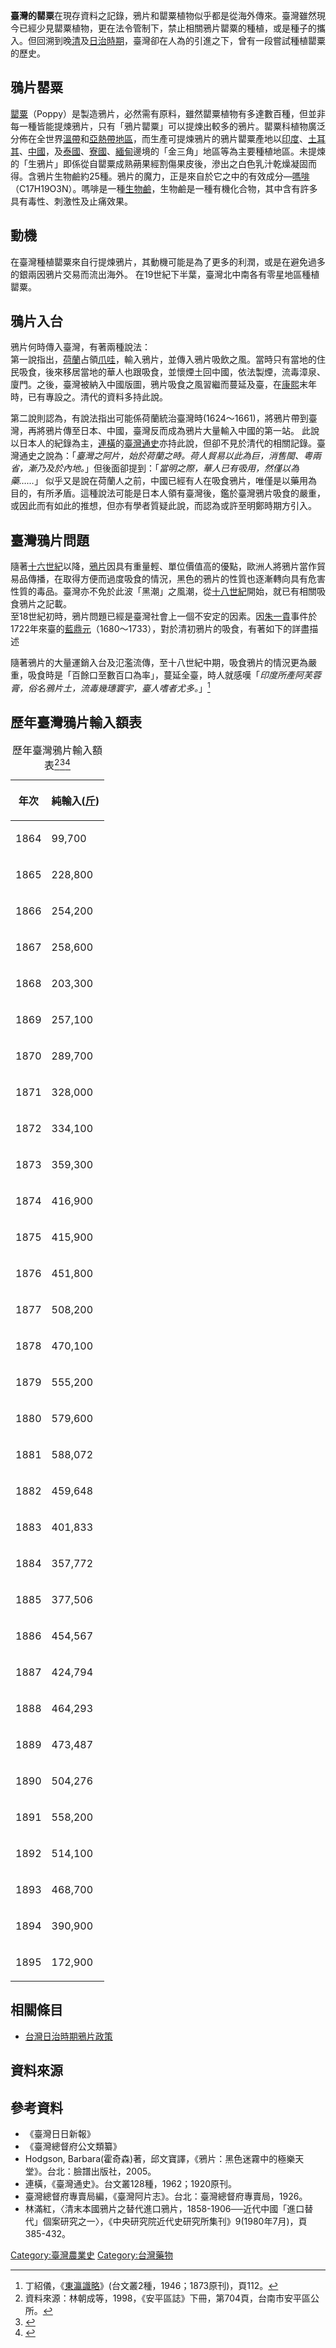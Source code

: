 '''臺灣的罌粟'''在現存資料之記錄，鴉片和罌粟植物似乎都是從海外傳來。臺灣雖然現今已經少見罌粟植物，更在法令管制下，禁止相關鴉片罌粟的種植，或是種子的攜入。但回溯到晚[[清|清]]及[[台灣日治時期|日治時期]]，臺灣卻在人為的引進之下，曾有一段嘗試種植罌粟的歷史。

==鴉片罌粟==
{{main|罌粟}}
[[罌粟|罌粟]]（Poppy）是製造鴉片，必然需有原料，雖然罌粟植物有多達數百種，但並非每一種皆能提煉鴉片，只有「鴉片罌粟」可以提煉出較多的鴉片。罌粟科植物廣泛分佈在全世界[[溫帶|溫帶]]和[[亞熱帶地區|亞熱帶地區]]，而生產可提煉鴉片的鴉片罌粟產地以[[印度|印度]]、[[土耳其|土耳其]]、[[中國|中國]]，及[[泰國|泰國]]、[[寮國|寮國]]、[[緬甸|緬甸]]邊境的「金三角」地區等為主要種植地區。未提煉的「生鴉片」即係從自罌粟成熟蒴果經割傷果皮後，滲出之白色乳汁乾燥凝固而得。含鴉片生物鹼約25種。鴉片的魔力，正是來自於它之中的有效成分—[[嗎啡|嗎啡]]（C17H19O3N）。嗎啡是一種[[生物鹼|生物鹼]]，生物鹼是一種有機化合物，其中含有許多具有毒性、刺激性及止痛效果。

==動機== 
在臺灣種植罌粟來自行提煉鴉片，其動機可能是為了更多的利潤，或是在避免過多的銀兩因鴉片交易而流出海外。
在19世紀下半葉，臺灣北中南各有零星地區種植罌粟。

==鴉片入台==
鴉片何時傳入臺灣，有著兩種說法：<br />
第一說指出，[[荷蘭|荷蘭]]占領[[爪哇|爪哇]]，輸入鴉片，並傳入鴉片吸飲之風。當時只有當地的住民吸食，後來移居當地的華人也跟吸食，並懷煙土回中國，依法製煙，流毒漳泉、廈門。之後，臺灣被納入中國版圖，鴉片吸食之風習繼而蔓延及臺，在[[康熙|康熙]]末年時，已有專設之{{le|鴉片館|opium den}}。清代的資料多持此說。

第二說則認為，有說法指出可能係荷蘭統治臺灣時(1624～1661)，將鴉片帶到臺灣，再將鴉片傳至日本、中國，臺灣反而成為鴉片大量輸入中國的第一站。 此說以日本人的紀錄為主，[[連橫|連橫]]的[[臺灣通史|臺灣通史]]亦持此說，但卻不見於清代的相關記錄。臺灣通史之說為：「''臺灣之阿片，始於荷蘭之時。荷人貿易以此為巨，消售閩、粵兩省，漸乃及於內地。''」但後面卻提到：「''當明之際，華人已有吸用，然僅以為藥……''」 似乎又是說在荷蘭人之前，中國已經有人在吸食鴉片，唯僅是以藥用為目的，有所矛盾。這種說法可能是日本人領有臺灣後，鑑於臺灣鴉片吸食的嚴重，或因此而有如此的推想，但亦有學者質疑此說，而認為或許至明鄭時期方引入。
<br />

==臺灣鴉片問題==
隨著[[十六世紀|十六世紀]]以降，[[鴉片|鴉片]]因具有重量輕、單位價值高的優點，歐洲人將鴉片當作貿易品傳播，在取得方便而過度吸食的情況，黑色的鴉片的性質也逐漸轉向具有危害性質的毒品。臺灣亦不免於此波「黑潮」之風潮，從[[十八世紀|十八世紀]]開始，就已有相關吸食鴉片之記載。
<br />

至18世紀初時，鴉片問題已經是臺灣社會上一個不安定的因素。因[[朱一貴|朱一貴]]事件於1722年來臺的[[藍鼎元|藍鼎元]]（1680～1733），對於清初鴉片的吸食，有著如下的詳盡描述

{{Cquote 2|鴉片撰不知始自何來。煮以銅鍋，撰筒如短棍。無賴惡少，群聚夜飲，遂成風俗。飲時以蜜糖諸品及鮮果十數碟佐之。誘後來者，初赴飲不用錢，久則不能自己，傾家赴之矣。能通宵不寐，助淫慾。始以為樂，後遂不可復救。一日輟飲，則面皮頓縮，唇齒齞露，脫神欲斃。復飲乃愈。然三年之後，無不死矣。聞此為狡黠島夷，誑傾唐人財命者……愚夫不悟，傳入中國已十餘年，廈門多有，而臺灣特甚，殊可哀也！ |藍鼎元，《[[平臺記略|平臺記略]]》(台文叢14種，1958)，頁50。}}

隨著鴉片的大量運銷入台及氾濫流傳，至十八世紀中期，吸食鴉片的情況更為嚴重，吸食時是「百餘口至數百口為率」，蔓延全臺，時人就感嘆「''印度所產阿芙蓉膏，俗名鴉片土，流毒幾璤寰宇，臺人嗜者尤多。''」<ref>丁紹儀，《[[東瀛識略|東瀛識略]]》(台文叢2種，1946；1873原刊)，頁112。</ref>
<br />

== 歷年臺灣鴉片輸入額表 ==
{| class="wikitable sortable"
|+歷年臺灣鴉片輸入額表<ref>資料來源：林朝成等，1998，《安平區誌》下冊，第704頁，台南市安平區公所。</ref><ref>{{Cite web|url=http://paperupload.nttu.edu.tw/paper-180.html|title=日治時代安平港口機能的變遷 - 國立臺東大學圖書資訊館 學位論文上傳系統|accessdate=2018-12-07|work=paperupload.nttu.edu.tw}}</ref><ref>{{Cite web|url=http://www.books.com.tw/products/0010412702|title=台灣統治與鴉片問題|accessdate=2018-12-07|author=|date=|work=博客來|publisher=|pages=17}}</ref>
!年次
!純輸入([[斤|斤]])
|-
|1864
|99,700
|-
|1865
|228,800
|-
|1866
|254,200
|-
|1867
|258,600
|-
|1868
|203,300
|-
|1869
|257,100
|-
|1870
|289,700
|-
|1871
|328,000
|-
|1872
|334,100
|-
|1873
|359,300
|-
|1874
|416,900
|-
|1875
|415,900
|-
|1876
|451,800
|-
|1877
|508,200
|-
|1878
|470,100
|-
|1879
|555,200
|-
|1880
|579,600
|-
|1881
|588,072
|-
|1882
|459,648
|-
|1883
|401,833
|-
|1884
|357,772
|-
|1885
|377,506
|-
|1886
|454,567
|-
|1887
|424,794
|-
|1888
|464,293
|-
|1889
|473,487
|-
|1890
|504,276
|-
|1891
|558,200
|-
|1892
|514,100
|-
|1893
|468,700
|-
|1894
|390,900
|-
|1895
|172,900
|}

==相關條目==
*[[台灣日治時期鴉片政策|台灣日治時期鴉片政策]]

==資料來源==
<references/>


==參考資料==
*《臺灣日日新報》
*《臺灣總督府公文類纂》
*Hodgson, Barbara(霍奇森)著，邱文寶譯，《鴉片：黑色迷霧中的極樂天堂》。台北：臉譜出版社，2005。
*連橫，《臺灣通史》。台文叢128種，1962；1920原刊。
*臺灣總督府專賣局編，《臺灣阿片志》。台北：臺灣總督府專賣局，1926。
*林滿紅，〈清末本國鴉片之替代進口鴉片，1858-1906──近代中國「進口替代」個案研究之一〉，《中央研究院近代史研究所集刊》9(1980年7月)，頁385-432。

[[Category:臺灣農業史|Category:臺灣農業史]]
[[Category:台灣藥物|Category:台灣藥物]]